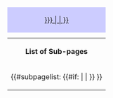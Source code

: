 <table class="infobox lesson-plan-infobox">
<caption>
  <div style="background-color:#ccccff;padding:3px;">[[{{#if: {{{1|}}} | {{{1|}}} | {{FULLPAGENAME}} }}]]</div>
</caption>
<tr><th style="text-align:center;">List of Sub-pages</th></tr>
<tr><td>{{#subpagelist: {{#if: {{{1|}}} | {{{1|}}} | {{FULLPAGENAME}} }} }}</td></tr>
</table>